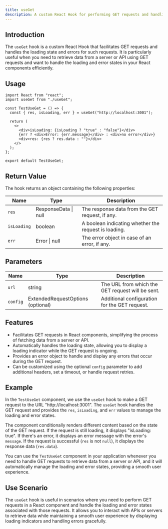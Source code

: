 ```yaml
---
title: useGet
description: A custom React Hook for performing GET requests and handling loading and errors.
---
```



## Introduction

The `useGet` hook is a custom React Hook that facilitates GET requests and handles the loading state and errors for such requests. It is particularly useful when you need to retrieve data from a server or API using GET requests and want to handle the loading and error states in your React components efficiently.

## Usage

```tsx
import React from "react";
import useGet from "./useGet";

const TestUseGet = () => {
  const { res, isLoading, err } = useGet("http://localhost:3001");

  return (
    <>
      <div>isLoading: {isLoading ? "true" : "false"}</div>
      {err ? <div>Error: {err.message}</div> : <div>no error</div>}
      <div>res: {res ? res.data : ""}</div>
    </>
  );
};

export default TestUseGet;
```

## Return Value

The hook returns an object containing the following properties:

| Name        | Type                 | Description                                          |
| ----------- | -------------------- | ---------------------------------------------------- |
| `res`       | ResponseData \| null | The response data from the GET request, if any.      |
| `isLoading` | boolean              | A boolean indicating whether the request is loading. |
| `err`       | Error \| null        | The error object in case of an error, if any.        |

## Parameters

| Name     | Type                              | Description                                      |
| -------- | --------------------------------- | ------------------------------------------------ |
| `url`    | string                            | The URL from which the GET request will be sent. |
| `config` | ExtendedRequestOptions (optional) | Additional configuration for the GET request.    |

## Features

- Facilitates GET requests in React components, simplifying the process of fetching data from a server or API.
- Automatically handles the loading state, allowing you to display a loading indicator while the GET request is ongoing.
- Provides an error object to handle and display any errors that occur during the GET request.
- Can be customized using the optional `config` parameter to add additional headers, set a timeout, or handle request retries.

## Example

In the `TestUseGet` component, we use the `useGet` hook to make a GET request to the URL "http://localhost:3001". The `useGet` hook handles the GET request and provides the `res`, `isLoading`, and `err` values to manage the loading and error states.

The component conditionally renders different content based on the state of the GET request. If the request is still loading, it displays "isLoading: true". If there's an error, it displays an error message with the error's `message`. If the request is successful (`res` is not `null`), it displays the response data (`res.data`).

You can use the `TestUseGet` component in your application whenever you need to handle GET requests to retrieve data from a server or API, and it will automatically manage the loading and error states, providing a smooth user experience.

## Use Scenario

The `useGet` hook is useful in scenarios where you need to perform GET requests in a React component and handle the loading and error states associated with those requests. It allows you to interact with APIs or servers to retrieve data while maintaining a smooth user experience by displaying loading indicators and handling errors gracefully.
